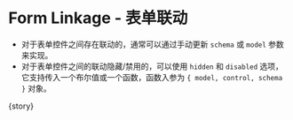 
<Meta
  title="FluentForm/Advanced"
  component={meta.component}
  decorators={meta.decorators}
  argTypes={meta.argTypes}
  parameters={meta.parameters} />

# Form Linkage - 表单联动

- 对于表单控件之间存在联动的，通常可以通过手动更新 `schema` 或 `model` 参数来实现。
- 对于表单控件之间的联动隐藏/禁用的，可以使用 `hidden` 和 `disabled` 选项，它支持传入一个布尔值或一个函数，函数入参为 `{ model, control, schema }` 对象。

<Canvas withToolbar isExpanded mdxSource={source}>
  <Story name="Form Linkage">{story}</Story>
</Canvas>
